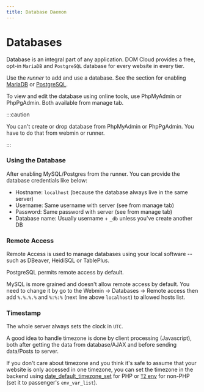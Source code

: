 ```yaml
---
title: Database Daemon
---
```


# Databases 

Database is an integral part of any application. DOM Cloud provides a free, opt-in `MariaDB` and `PostgreSQL` database for every website in every tier. 

Use the *runner* to add and use a database. See the section for enabling [MariaDB](./runner.mdx#mysql) or [PostgreSQL](./runner.mdx#postgresql).

To view and edit the database using online tools, use PhpMyAdmin or PhpPgAdmin. Both available from manage tab.

:::caution

You can't create or drop database from PhpMyAdmin or PhpPgAdmin. You have to do that from webmin or runner.

:::

### Using the Database

After enabling MySQL/Postgres from the runner. You can provide the database credentials like below:

+ Hostname: `localhost` (because the database always live in the same server)
+ Username: Same username with server (see from manage tab)
+ Password: Same password with server (see from manage tab)
+ Database name: Usually username + `_db` unless you've create another DB

### Remote Access

Remote Access is used to manage databases using your local software -- such as DBeaver, HeidiSQL or TablePlus.

PostgreSQL permits remote access by default.

MySQL is more grained and doesn't allow remote access by default. You need to change it by go to the Webmin -> Databases -> Remote access then add `%.%.%.%` and `%:%:%` (next line above `localhost`) to allowed hosts list.

### Timestamp

The whole server always sets the clock in `UTC`.

A good idea to handle timezone is done by client processing (Javascript), both after getting the data from database/AJAX and before sending data/Posts to server.

If you don't care about timezone and you think it's safe to assume that your website is only accessed in one timezone, you can set the timezone in the backend using [date_default_timezone_set](https://www.php.net/manual/en/function.date-default-timezone-set.php) for PHP or [`TZ` env](https://medium.com/developer-rants/time-zones-in-node-js-fc5a5b51906a) for non-PHP (set it to passenger's `env_var_list`). 